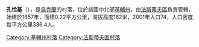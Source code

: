 {{coord|50|8|54|N|29|47|14|E|scale:30000|display=title}}

'''孔恰基'''（{{lang-uk|Кончаки}}），是[[烏克蘭|烏克蘭]]的村落，位於該國中北部[[基輔州|基輔州]]，由[[法斯蒂夫區|法斯蒂夫區]]負責管轄，始建於1657年，面積0.22平方公里，海拔高度162米，2001年人口74，人口密度每平方公里336.4人。

{{DEFAULTSORT:Кончаки}}
[[Category:基輔州村落|Category:基輔州村落]]
[[Category:法斯蒂夫區村落|Category:法斯蒂夫區村落]]


{{Kiev-geo-stub}}